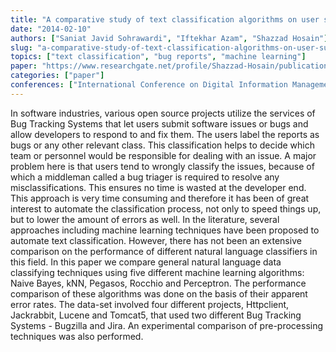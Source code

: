 ```yaml
---
title: "A comparative study of text classification algorithms on user submitted bug reports"
date: "2014-02-10"
authors: ["Saniat Javid Sohrawardi", "Iftekhar Azam", "Shazzad Hosain"]
slug: "a-comparative-study-of-text-classification-algorithms-on-user-submitted-bug-reports"
topics: ["text classification", "bug reports", "machine learning"]
paper: "https://www.researchgate.net/profile/Shazzad-Hosain/publication/281445395_A_Comparative_Study_of_Text_Classification_Algorithms_on_User_Submitted_Bug_Reports/links/55e7c2f808ae21d099c156e9/A-Comparative-Study-of-Text-Classification-Algorithms-on-User-Submitted-Bug-Reports.pdf"
categories: ["paper"]
conferences: ["International Conference on Digital Information Management"]
---
```


In software industries, various open source projects utilize the services of Bug Tracking Systems that let users submit software issues or bugs and allow developers to respond to and fix them. The users label the reports as bugs or any other relevant class. This classification helps to decide which team or personnel would be responsible for dealing with an issue. A major problem here is that users tend to wrongly classify the issues, because of which a middleman called a bug triager is required to resolve any misclassifications. This ensures no time is wasted at the developer end. This approach is very time consuming and therefore it has been of great interest to automate the classification process, not only to speed things up, but to lower the amount of errors as well. In the literature, several approaches including machine learning techniques have been proposed to automate text classification. However, there has not been an extensive comparison on the performance of different natural language classifiers in this field. In this paper we compare general natural language data classifying techniques using five different machine learning algorithms: Naive Bayes, kNN, Pegasos, Rocchio and Perceptron. The performance comparison of these algorithms was done on the basis of their apparent error rates. The data-set involved four different projects, Httpclient, Jackrabbit, Lucene and Tomcat5, that used two different Bug Tracking Systems - Bugzilla and Jira. An experimental comparison of pre-processing techniques was also performed.